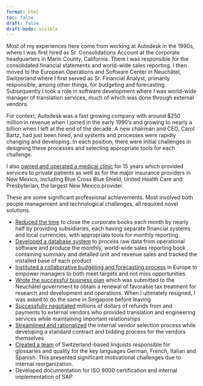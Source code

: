 ```yaml
---
format: html
toc: false
draft: false
draft-mode: visible
---
```

Most of my experiences here come from working at Autodesk in the 1990s, where I was first hired as Sr. Consolidations Account at the corporate headquarters in Marin County, California. There I was responsible for the consolidated financial statements and world-wide sales reporting. I then moved to the European Operations and Software Center in Neuchâtel, Switzerland where I first served as Sr. Financial Analyst, primarily responsible, among other things, for budgeting and forecasting. Subsequently I took a role in software development where I was world-wide manager of translation services, much of which was done through external vendors.

For context, Autodesk was a fast growing company with around $250 million in revenue when I joined in the early 1990's and growing to nearly a billion when I left at the end of the decade. A new chairman and CEO, Carol Bartz, had just been hired, and systems and processes were rapidly changing and developing. In each position, there were initial challenges in designing these processes and selecting appropriate tools for each challenge. 

I also [owned and operated a medical clinic](vignettes/clinic/index.qmd) for 15 years which provided services to private patients as well as for the major insurance providers in New Mexico, including Blue Cross Blue Shield, United Health Care and Presbyterian, the largest New Mexico provider.

These are some significant professional achievements. Most involved both people management and technological challenges, all required novel solutions.

- [Reduced the time](vignettes/closing-the-books/index.qmd) to close the corporate books each month by nearly half by providing subsidiaries, each having separate financial systems and local currencies, with appropriate tools for monthly reporting.
- [Developed a database system](vignettes/paradox/index.qmd) to process raw data from operational software and produce the monthly, world-wide sales reporting book containing summary and detailed unit and revenue sales and tracked the installed base of each product
- [Instituted a collaborative budgeting and forecasting process](vignettes/collective-forecasting/index.qmd) in Europe to empower managers to both meet targets and not miss opportunities
- [Wrote the successful business plan](vignettes/swiss-business-plan/index.qmd) which was submitted to the Neuchâtel government to obtain a renewal of favorable tax treatment for research and development and operations. When I ultimately resigned, I was asked to do the same in Singapore before leaving
- [Successfully negotiated](vignettes/win-win-negotiation/index.qmd) millions of dollars of refunds from and payments to external vendors who provided translation and engineering services while maintaining important relationships
- [Streamlined and rationalized](vignettes/vendor-management/index.qmd) the internal vendor selection process while developing a standard contract and bidding process for the vendors themselves
- [Created a team](vignettes/motivating-change/index.qmd) of Switzerland-based linguists responsible for glossaries and quality for the key languages German, French, Italian and Spanish. This presented significant motivational challenges due to internal reorganization.
- Developed documentation for ISO 9000 certification and internal implementation of SAP
